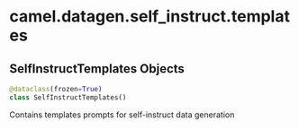 <a id="camel.datagen.self_instruct.templates"></a>

# camel.datagen.self\_instruct.templates

<a id="camel.datagen.self_instruct.templates.SelfInstructTemplates"></a>

## SelfInstructTemplates Objects

```python
@dataclass(frozen=True)
class SelfInstructTemplates()
```

Contains templates prompts for self-instruct data generation

